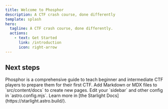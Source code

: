 ```yaml
---
title: Welcome to Phosphor
description: A CTF crash course, done differently
template: splash
hero:
  tagline: A CTF crash course, done differently.
  actions:
    - text: Get Started
      link: /introduction
      icon: right-arrow
---
```



## Next steps

<CardGrid>
	<Card title="What is this?" icon="information">
		Phosphor is a comprehensive guide to teach beginner and intermediate CTF players to prepare them for their first CTF.
	</Card>
	<Card title="Whats so different?" icon="add-document">
		Add Markdown or MDX files to `src/content/docs` to create new pages.
	</Card>
	<Card title="Credits" icon="setting">
		Edit your `sidebar` and other config in `astro.config.mjs`.
	</Card>
	<Card title="Notes" icon="open-book">
		Learn more in [the Starlight Docs](https://starlight.astro.build/).
	</Card>
</CardGrid>
